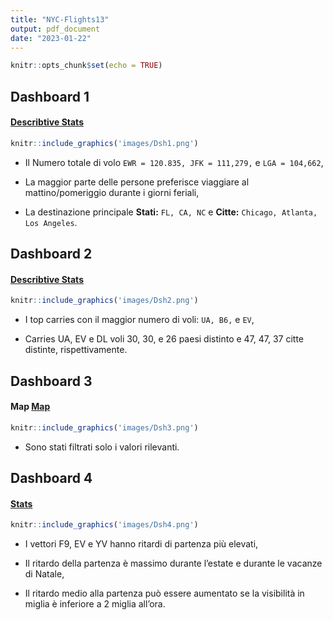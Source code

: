 ```yaml
---
title: "NYC-Flights13"
output: pdf_document
date: "2023-01-22"
---
```


```r
knitr::opts_chunk$set(echo = TRUE)
```



## **Dashboard 1** 
#### [Describtive Stats](https://public.tableau.com/app/profile/seyma.kalay/viz/Destination_Map/Dsh1)


```r
knitr::include_graphics('images/Dsh1.png')
```



* Il Numero totale di volo `EWR = 120.835, JFK = 111,279,` e `LGA = 104,662`,

* La maggior parte delle persone preferisce viaggiare al mattino/pomeriggio durante i giorni feriali,

* La destinazione principale **Stati:** `FL, CA, NC` e **Citte:** `Chicago, Atlanta, Los Angeles`.




\newpage
## **Dashboard 2** 

#### [Describtive Stats](https://public.tableau.com/app/profile/seyma.kalay/viz/Destination_Map/Dsh2)

```r
knitr::include_graphics('images/Dsh2.png')
```


* I top carries con il maggior numero di voli: `UA, B6,` e `EV`,

* Carries UA, EV e DL voli 30, 30, e 26 paesi distinto e 47, 47, 37 citte distinte, rispettivamente.

\newpage

## **Dashboard 3** 

#### Map [Map](https://public.tableau.com/app/profile/seyma.kalay/viz/Destination_Map/Dsh3)

```r
knitr::include_graphics('images/Dsh3.png')
```


* Sono stati filtrati solo i valori rilevanti.
 




\newpage
## **Dashboard 4** 

#### [Stats](https://public.tableau.com/app/profile/seyma.kalay/viz/Destination_Map/Dsh4")

```r
knitr::include_graphics('images/Dsh4.png')
```

* I vettori F9, EV e YV hanno ritardi di partenza più elevati,

* Il ritardo della partenza è massimo durante l'estate e durante le vacanze di Natale,

* Il ritardo medio alla partenza può essere aumentato se la visibilità in miglia è inferiore a 2 miglia all'ora.


